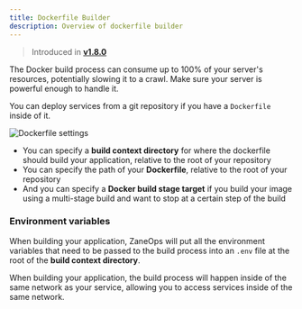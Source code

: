 ```yaml
---
title: Dockerfile Builder
description: Overview of dockerfile builder
---
```



> Introduced in [**v1.8.0**](/changelog/v18)

<Aside type="caution" title='Docker build resource usage'>
The Docker build process can consume up to 100% of your server's resources, potentially slowing it to a crawl.
Make sure your server is powerful enough to handle it.
</Aside>

You can deploy services from a git repository if you have a `Dockerfile` inside of it.

![Dockerfile settings](/images/dockerfile-builder-settings.png)

- You can specify a **build context directory** for where the dockerfile should build your application, relative to the root of your repository
- You can specify the path of your **Dockerfile**, relative to the root of your repository
- And you can specify a **Docker build stage target** if you build your image using a multi-stage build and want to stop at a certain step of the build

### Environment variables

When building your application, ZaneOps will put all the environment variables 
that need to be passed to the build process into an `.env` file at the root of the **build context directory**.

<Aside type="tip" title='Network access'>
    When building your application, the build process will happen inside of the same network as your service,
    allowing you to access services inside of the same network.
</Aside>
